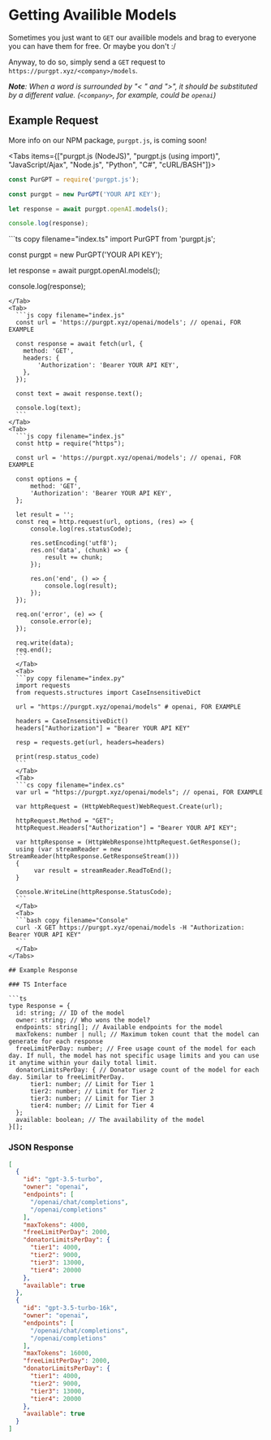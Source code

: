 
# Getting Availible Models

Sometimes you just want to `GET` our availible models and brag to everyone you can have them for free. Or maybe you don't :/

Anyway, to do so, simply send a `GET` request to `https://purgpt.xyz/<company>/models`.

***Note**: When a word is surrounded by "< " and ">", it should be substituted by a different value. (`<company>`, for example, could be `openai`)*

## Example Request

<Callout type="info">More info on our NPM package, `purgpt.js`, is coming soon!</Callout>

<Tabs items={["purgpt.js (NodeJS)", "purgpt.js (using import)", "JavaScript/Ajax", "Node.js", "Python", "C#", "cURL/BASH"]}>
  <Tab>
  ```js copy filename="index.js"
  const PurGPT = require('purgpt.js');

  const purgpt = new PurGPT('YOUR API KEY');

  let response = await purgpt.openAI.models();

  console.log(response);
  ```
  </Tab>
  <Tab>
  ```ts copy filename="index.ts"
  import PurGPT from 'purgpt.js';

  const purgpt = new PurGPT('YOUR API KEY');

  let response = await purgpt.openAI.models();

  console.log(response);
  ```
  </Tab>
  <Tab>
    ```js copy filename="index.js"
    const url = 'https://purgpt.xyz/openai/models'; // openai, FOR EXAMPLE

    const response = await fetch(url, {
      method: 'GET',
      headers: {
          'Authorization': 'Bearer YOUR API KEY',
      },
    });

    const text = await response.text();

    console.log(text);
    ```
  </Tab>
  <Tab>
    ```js copy filename="index.js"
    const http = require("https");

    const url = 'https://purgpt.xyz/openai/models'; // openai, FOR EXAMPLE

    const options = {
        method: 'GET',
        'Authorization': 'Bearer YOUR API KEY',
    };

    let result = '';
    const req = http.request(url, options, (res) => {
        console.log(res.statusCode);

        res.setEncoding('utf8');
        res.on('data', (chunk) => {
            result += chunk;
        });

        res.on('end', () => {
            console.log(result);
        });
    });

    req.on('error', (e) => {
        console.error(e);
    });

    req.write(data);
    req.end();
    ```
    </Tab>
    <Tab>
    ```py copy filename="index.py"
    import requests
    from requests.structures import CaseInsensitiveDict

    url = "https://purgpt.xyz/openai/models" # openai, FOR EXAMPLE

    headers = CaseInsensitiveDict()
    headers["Authorization"] = "Bearer YOUR API KEY"

    resp = requests.get(url, headers=headers)

    print(resp.status_code)
    ```
    </Tab>
    <Tab>
    ```cs copy filename="index.cs" 
    var url = "https://purgpt.xyz/openai/models"; // openai, FOR EXAMPLE

    var httpRequest = (HttpWebRequest)WebRequest.Create(url);
   
    httpRequest.Method = "GET";
    httpRequest.Headers["Authorization"] = "Bearer YOUR API KEY";

    var httpResponse = (HttpWebResponse)httpRequest.GetResponse();
    using (var streamReader = new StreamReader(httpResponse.GetResponseStream()))
    {
         var result = streamReader.ReadToEnd();
    }

    Console.WriteLine(httpResponse.StatusCode);
    ```
    </Tab>
    <Tab>
    ```bash copy filename="Console"
    curl -X GET https://purgpt.xyz/openai/models -H "Authorization: Bearer YOUR API KEY"
    ```
    </Tab>
</Tabs>

## Example Response

### TS Interface

```ts
type Response = {
	id: string; // ID of the model
	owner: string; // Who wons the model?
	endpoints: string[]; // Available endpoints for the model
	maxTokens: number | null; // Maximum token count that the model can generate for each response
	freeLimitPerDay: number; // Free usage count of the model for each day. If null, the model has not specific usage limits and you can use it anytime within your daily total limit.
	donatorLimitsPerDay: { // Donator usage count of the model for each day. Similar to freeLimitPerDay.
		tier1: number; // Limit for Tier 1
		tier2: number; // Limit for Tier 2
		tier3: number; // Limit for Tier 3
		tier4: number; // Limit for Tier 4
	};
	available: boolean; // The availability of the model
}[];
```

### JSON Response

```json
[
  {
    "id": "gpt-3.5-turbo",
    "owner": "openai",
    "endpoints": [
      "/openai/chat/completions",
      "/openai/completions"
    ],
    "maxTokens": 4000,
    "freeLimitPerDay": 2000,
    "donatorLimitsPerDay": {
      "tier1": 4000,
      "tier2": 9000,
      "tier3": 13000,
      "tier4": 20000
    },
    "available": true
  },
  {
    "id": "gpt-3.5-turbo-16k",
    "owner": "openai",
    "endpoints": [
      "/openai/chat/completions",
      "/openai/completions"
    ],
    "maxTokens": 16000,
    "freeLimitPerDay": 2000,
    "donatorLimitsPerDay": {
      "tier1": 4000,
      "tier2": 9000,
      "tier3": 13000,
      "tier4": 20000
    },
    "available": true
  }
]
```
